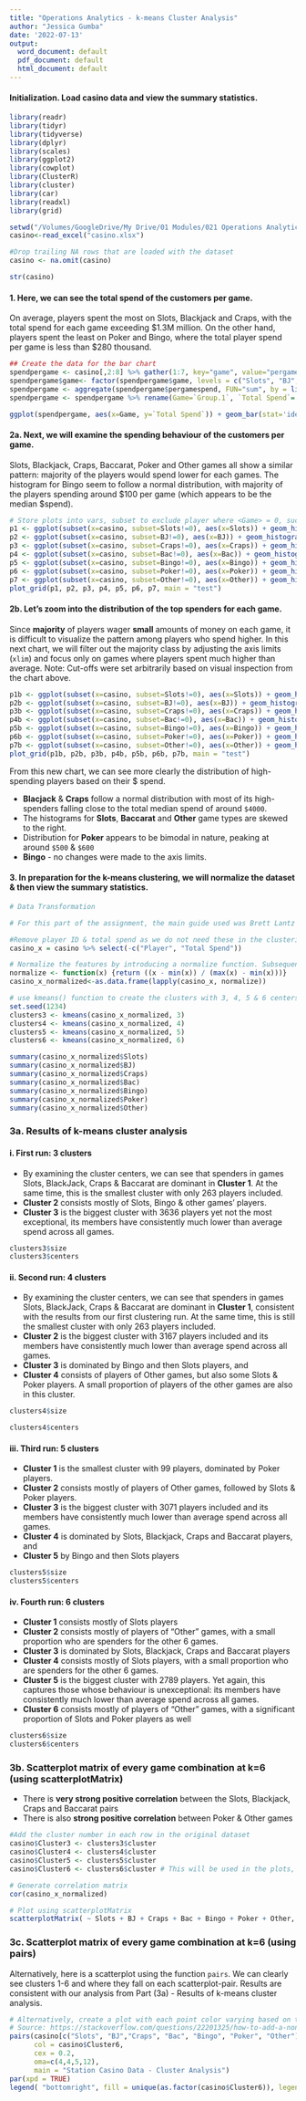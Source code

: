 ```yaml
---
title: "Operations Analytics - k-means Cluster Analysis"
author: "Jessica Gumba"
date: '2022-07-13'
output:
  word_document: default
  pdf_document: default
  html_document: default
---
```


#### Initialization. Load casino data and view the summary statistics.
```r
library(readr)
library(tidyr)
library(tidyverse)
library(dplyr)
library(scales)
library(ggplot2)
library(cowplot)
library(ClusterR)
library(cluster)
library(car)
library(readxl)
library(grid)

setwd("/Volumes/GoogleDrive/My Drive/01 Modules/021 Operations Analytics/pre-module/assignment")
casino<-read_excel("casino.xlsx")

#Drop trailing NA rows that are loaded with the dataset
casino <- na.omit(casino)

str(casino)
```

#### 1. Here, we can see the total spend of the customers per game. 
On average, players spent the most on Slots, Blackjack and Craps, with the total spend for each game exceeding $1.3M million.
On the other hand, players spent the least on Poker and Bingo, where the total player spend per game is less than $280 thousand.

```r
## Create the data for the bar chart
spendpergame <- casino[,2:8] %>% gather(1:7, key="game", value="pergamespend")
spendpergame$game<- factor(spendpergame$game, levels = c("Slots", "BJ", "Craps", "Bac", "Bingo", "Poker", "Other"))
spendpergame <- aggregate(spendpergame$pergamespend, FUN="sum", by = list(spendpergame$game), na.rm=TRUE)
spendpergame <- spendpergame %>% rename(Game=`Group.1`, `Total Spend`= x)

ggplot(spendpergame, aes(x=Game, y=`Total Spend`)) + geom_bar(stat='identity',fill="#4cbea3",color ="#ffffff") + geom_text(aes(label=scales::dollar(`Total Spend`), vjust = -1)) +ylim(0,1600000) +ggtitle("Total money spent per game ($)")
```

#### 2a. Next, we will examine the spending behaviour of the customers per game.
Slots, Blackjack, Craps, Baccarat, Poker and Other games all show a similar pattern: majority of the players would spend lower for each games.
The histogram for Bingo seem to follow a normal distribution, with majority of the players spending around $100 per game (which appears to be the median \$spend).

```r
# Store plots into vars, subset to exclude player where <Game> = 0, such that those records are included from the histogram frequency count
p1 <- ggplot(subset(x=casino, subset=Slots!=0), aes(x=Slots)) + geom_histogram(binwidth = 50,fill="#4cbea3",color="white") + labs(x="Amount spent ($)", y="Players") + ggtitle ("Slots")
p2 <- ggplot(subset(x=casino, subset=BJ!=0), aes(x=BJ)) + geom_histogram(binwidth = 300,fill="#4cbea3",color="white")  + labs(x="Amount spent ($)", y="Players") + ggtitle ("Blackjack")
p3 <- ggplot(subset(x=casino, subset=Craps!=0), aes(x=Craps)) + geom_histogram(binwidth = 200,fill="#4cbea3",color="white") + labs(x="Amount spent ($)", y="Players") + ggtitle ("Craps")
p4 <- ggplot(subset(x=casino, subset=Bac!=0), aes(x=Bac)) + geom_histogram(binwidth = 100,fill="#4cbea3",color="white") + labs(x="Amount spent ($)", y="Players") + ggtitle ("Baccarat")
p5 <- ggplot(subset(x=casino, subset=Bingo!=0), aes(x=Bingo)) + geom_histogram(binwidth = 10,fill="#4cbea3",color="white") + labs(x="Amount spent ($)", y="Players") + ggtitle ("Bingo")
p6 <- ggplot(subset(x=casino, subset=Poker!=0), aes(x=Poker)) + geom_histogram(binwidth = 50,fill="#4cbea3",color="white") + labs(x="Amount spent ($)", y="Players") + ggtitle ("Poker")
p7 <- ggplot(subset(x=casino, subset=Other!=0), aes(x=Other)) + geom_histogram(binwidth = 50,fill="#4cbea3",color="white") + labs(x="Amount spent ($)", y="Players") + ggtitle ("Other")
plot_grid(p1, p2, p3, p4, p5, p6, p7, main = "test")

```

#### 2b. Let's zoom into the distribution of the top spenders for each game.
Since **majority** of players wager **small** amounts of money on each game, it is difficult to visualize the pattern among players who spend higher. In this next chart, we will filter out the majority class by adjusting the axis limits (`xlim`) and focus only on games where players spent much higher than average. Note: Cut-offs were set arbitrarily based on visual inspection from the chart above.

```r
p1b <- ggplot(subset(x=casino, subset=Slots!=0), aes(x=Slots)) + geom_histogram(binwidth = 30,fill="#7eb0d5",color="white") + labs(x="$Spent (>$1000)", y="Players") + ggtitle ("Slots")  + xlim(1000,2000)
p2b <- ggplot(subset(x=casino, subset=BJ!=0), aes(x=BJ)) + geom_histogram(binwidth = 200,fill="#7eb0d5",color="white")  + labs(x="$Spent (>$1500)", y="Players") + ggtitle ("Blackjack") + xlim(1500,7000)
p3b <- ggplot(subset(x=casino, subset=Craps!=0), aes(x=Craps)) + geom_histogram(binwidth = 200,fill="#7eb0d5",color="white") + labs(x="$Spent (>$1500)", y="Players") + ggtitle ("Craps") + xlim(1500,7000)
p4b <- ggplot(subset(x=casino, subset=Bac!=0), aes(x=Bac)) + geom_histogram(binwidth = 100,fill="#7eb0d5",color="white") + labs(x="$Spent (>$500)", y="Players") + ggtitle ("Baccarat") + xlim(500,2500)
p5b <- ggplot(subset(x=casino, subset=Bingo!=0), aes(x=Bingo)) + geom_histogram(binwidth = 10,fill="#7eb0d5",color="white") + labs(x="$Spent", y="Players") + ggtitle ("Bingo")
p6b <- ggplot(subset(x=casino, subset=Poker!=0), aes(x=Poker)) + geom_histogram(binwidth = 20,fill="#7eb0d5",color="white") + labs(x="$Spent (>$400)", y="Players") + ggtitle ("Poker")+ xlim(400,800)
p7b <- ggplot(subset(x=casino, subset=Other!=0), aes(x=Other)) + geom_histogram(binwidth = 20,fill="#7eb0d5",color="white") + labs(x="$Spent (>$500)", y="Players") + ggtitle ("Other")+ xlim(500,1000)
plot_grid(p1b, p2b, p3b, p4b, p5b, p6b, p7b, main = "test")
```

From this new chart, we can see more clearly the distribution of high-spending players based on their $ spend.

* **Blacjack** & **Craps** follow a normal distribution with most of its high-spenders falling close to the total median spend of around `$4000`.
* The histograms for **Slots**, **Baccarat** and **Other** game types are skewed to the right.
* Distribution for **Poker** appears to be bimodal in nature, peaking at around `$500` & `$600`
* **Bingo** - no changes were made to the axis limits.

#### 3. In preparation for the k-means clustering, we will normalize the dataset & then view the summary statistics.
```r
# Data Transformation

# For this part of the assignment, the main guide used was Brett Lantz' book, Machine Learning with R, unless otherwise specified

#Remove player ID & total spend as we do not need these in the clustering
casino_x = casino %>% select(-c("Player", "Total Spend"))

# Normalize the features by introducing a normalize function. Subsequently use lapply to apply the function to each list element
normalize <- function(x) {return ((x - min(x)) / (max(x) - min(x)))}
casino_x_normalized<-as.data.frame(lapply(casino_x, normalize))

# use kmeans() function to create the clusters with 3, 4, 5 & 6 centers
set.seed(1234)
clusters3 <- kmeans(casino_x_normalized, 3)
clusters4 <- kmeans(casino_x_normalized, 4)
clusters5 <- kmeans(casino_x_normalized, 5)
clusters6 <- kmeans(casino_x_normalized, 6)
```

```r
summary(casino_x_normalized$Slots)
summary(casino_x_normalized$BJ)
summary(casino_x_normalized$Craps)
summary(casino_x_normalized$Bac)
summary(casino_x_normalized$Bingo)
summary(casino_x_normalized$Poker)
summary(casino_x_normalized$Other)
```


### 3a. Results of k-means cluster analysis

#### i. First run: 3 clusters
* By examining the cluster centers, we can see that spenders in games Slots, BlackJack, Craps & Baccarat are dominant in **Cluster 1**. At the same time, this is the smallest cluster with only 263 players included. 
* **Cluster 2** consists mostly of Slots, Bingo & other games' players.
* **Cluster 3** is the biggest cluster with 3636 players yet not the most exceptional, its members have consistently much lower than average spend across all games.

```r
clusters3$size
clusters3$centers
```

#### ii. Second run: 4 clusters
* By examining the cluster centers, we can see that spenders in games Slots, BlackJack, Craps & Baccarat are dominant in **Cluster 1**, consistent with the results from our first clustering run. At the same time, this is still the smallest cluster with only 263 players included. 
* **Cluster 2** is the biggest cluster with 3167 players included and its members have consistently much lower than average spend across all games.
* **Cluster 3** is dominated by Bingo and then Slots players, and
* **Cluster 4** consists of players of Other games, but also some Slots & Poker players. A small proportion of players of the other games are also in this cluster.

```r
clusters4$size

clusters4$centers
```


#### iii. Third run: 5 clusters
* **Cluster 1** is  the smallest cluster with 99 players, dominated by Poker players.
* **Cluster 2** consists mostly of players of Other games, followed by Slots & Poker players.
* **Cluster 3** is the biggest cluster with 3071 players included and its members have consistently much lower than average spend across all games.
* **Cluster 4** is dominated by Slots, Blackjack, Craps and Baccarat players, and
* **Cluster 5** by Bingo and then Slots players

```r
clusters5$size
clusters5$centers
```

#### iv. Fourth run: 6 clusters
* **Cluster 1** consists mostly of Slots players
* **Cluster 2** consists mostly of players of "Other" games, with a small proportion who are spenders for the other 6 games.
* **Cluster 3** is dominated by Slots, Blackjack, Craps and Baccarat players
* **Cluster 4** consists mostly of Slots players, with a small proportion who are spenders for the other 6 games.
* **Cluster 5** is the biggest cluster with 2789 players. Yet again, this captures those whose behaviour is unexceptional: its members have consistently much lower than average spend across all games.
* **Cluster 6** consists mostly of players of "Other" games, with a significant proportion of Slots and Poker players as well
```r
clusters6$size
clusters6$centers
```

### 3b. Scatterplot matrix of every game combination at k=6 (using scatterplotMatrix)
* There is **very strong positive correlation** between the Slots, Blackjack, Craps and Baccarat pairs
* There is also **strong positive correlation** between Poker & Other games

```r
#Add the cluster number in each row in the original dataset
casino$Cluster3 <- clusters3$cluster
casino$Cluster4 <- clusters4$cluster
casino$Cluster5 <- clusters5$cluster
casino$Cluster6 <- clusters6$cluster # This will be used in the plots, but the formula below can be easily tweaked to see results for clusters with 3, 4 and 5 centers

# Generate correlation matrix
cor(casino_x_normalized)

# Plot using scatterplotMatrix
scatterplotMatrix( ~ Slots + BJ + Craps + Bac + Bingo + Poker + Other, data = casino,main="Scatterplot Matrix for Every Pair of Games")

```

### 3c. Scatterplot matrix of every game combination at k=6 (using pairs)
Alternatively, here is a scatterplot using the function `pairs`. We can clearly see clusters 1-6 and where they fall on each scatterplot-pair. Results are consistent with our analysis from Part (3a) - Results of k-means cluster analysis.
```r
# Alternatively, create a plot with each point color varying based on the cluster number
# Source: https://stackoverflow.com/questions/22201325/how-to-add-a-non-overlapping-legend-to-associate-colors-with-categories-in-pairs
pairs(casino[c("Slots", "BJ","Craps", "Bac", "Bingo", "Poker", "Other")], 
      col = casino$Cluster6,
      cex = 0.2,
      oma=c(4,4,5,12),
      main = "Station Casino Data - Cluster Analysis")
par(xpd = TRUE)
legend( "bottomright", fill = unique(as.factor(casino$Cluster6)), legend = c(levels(as.factor(casino$Cluster6))))

```

